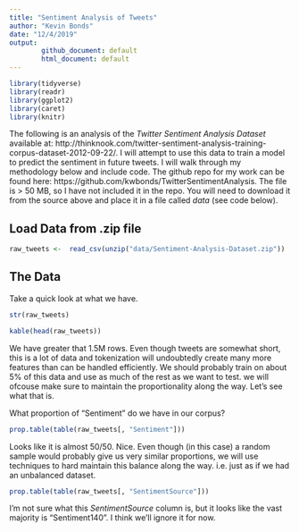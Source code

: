 ```yaml
---
title: "Sentiment Analysis of Tweets"
author: "Kevin Bonds"
date: "12/4/2019"
output: 
        github_document: default
        html_document: default
---
```


```r
library(tidyverse)
library(readr)
library(ggplot2)
library(caret)
library(knitr)
```

The following is an analysis of the _Twitter Sentiment Analysis Dataset_ available at: http://thinknook.com/twitter-sentiment-analysis-training-corpus-dataset-2012-09-22/. I will attempt to use this data to train a model to predict the sentiment in future tweets. I will walk through my methodology below and include code. The github repo for my work can be found here: https://github.com/kwbonds/TwitterSentimentAnalysis. The file is > 50 MB, so I have not included it in the repo. You will need to download it from the source above and place it in a file called _data_ (see code below).

## Load Data from .zip file

```r
raw_tweets <-  read_csv(unzip("data/Sentiment-Analysis-Dataset.zip"))

```

## The Data

Take a quick look at what we have.

```r
str(raw_tweets)
```

```r
kable(head(raw_tweets))
```
We have greater that 1.5M rows. Even though tweets are somewhat short, this is a lot of data and tokenization will undoubtedly create many more features than can be handled efficiently. We should probably train on about 5% of this data and use as much of the rest as we want to test. we will ofcouse make sure to maintain the proportionality along the way. Let's see what that is.

What proportion of "Sentiment" do we have in our corpus?
```r
prop.table(table(raw_tweets[, "Sentiment"]))
```
Looks like it is almost 50/50. Nice. Even though (in this case) a random sample would probably give us very similar proportions, we will use techniques to hard maintain this balance along the way. i.e. just as if we had an unbalanced dataset.

```r
prop.table(table(raw_tweets[, "SentimentSource"]))
```
I'm not sure what this _SentimentSource_ column is, but it looks like the vast majority is "Sentiment140". I think we'll ignore it for now.